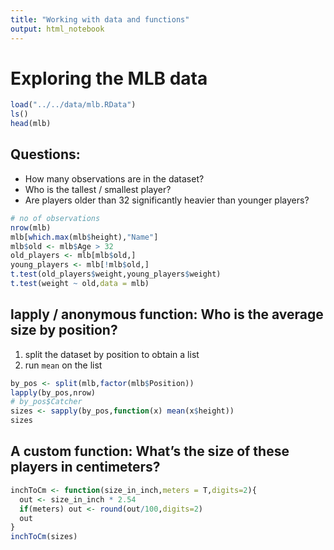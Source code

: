 ```yaml
---
title: "Working with data and functions"
output: html_notebook
---
```


# Exploring the MLB data

```r
load("../../data/mlb.RData")
ls()
head(mlb)
```

## Questions: 

  - How many observations are in the dataset?
  - Who is the tallest / smallest player?
  - Are players older than 32 significantly heavier than younger players?
  
  
```r
# no of observations
nrow(mlb)
mlb[which.max(mlb$height),"Name"]
mlb$old <- mlb$Age > 32
old_players <- mlb[mlb$old,]
young_players <- mlb[!mlb$old,]
t.test(old_players$weight,young_players$weight)
t.test(weight ~ old,data = mlb)
```

## lapply / anonymous function: Who is the average size by position?

1. split the dataset by position to obtain a list
2. run `mean` on the list

```r
by_pos <- split(mlb,factor(mlb$Position))
lapply(by_pos,nrow)
# by_pos$Catcher
sizes <- sapply(by_pos,function(x) mean(x$height))
sizes
```

## A custom function: What's the size of these players in centimeters?

```r
inchToCm <- function(size_in_inch,meters = T,digits=2){
  out <- size_in_inch * 2.54
  if(meters) out <- round(out/100,digits=2)
  out
}
inchToCm(sizes)
```





